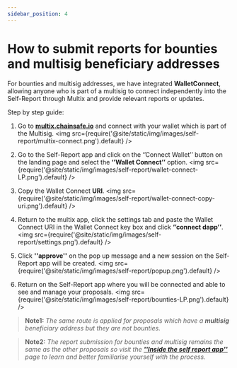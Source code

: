 ```yaml
---
sidebar_position: 4
---
```


# How to submit reports for bounties and multisig beneficiary addresses

For bounties and multisig addresses, we have integrated **WalletConnect**, allowing anyone who is part of a multisig to connect independently into the Self-Report through Multix and provide relevant reports or updates.

Step by step guide:

1. Go to [**multix.chainsafe.io**](https://multix.chainsafe.io/) and connect with your wallet which is part of the Multisig.
<img src={require('@site/static/img/images/self-report/multix-connect.png').default} />

1. Go to the Self-Report app and click on the ‘’Connect Wallet’’ button on the landing page and select the **‘’Wallet Connect’’** option.
<img src={require('@site/static/img/images/self-report/wallet-connect-LP.png').default} />

1. Copy the Wallet Connect **URI**.
<img src={require('@site/static/img/images/self-report/wallet-connect-copy-uri.png').default} />

1. Return to the multix app, click the settings tab and paste the Wallet Connect URI in the Wallet Connect key box and click **‘’connect dapp’’**.
<img src={require('@site/static/img/images/self-report/settings.png').default} />

1. Click **''approve''** on the pop up message and a new session on the Self-Report app will be created.
<img src={require('@site/static/img/images/self-report/popup.png').default} />

1. Return on the Self-Report app where you will be connected and able to see and manage your proposals. 
<img src={require('@site/static/img/images/self-report/bounties-LP.png').default} />


> **Note1:** *The same route is applied for proposals which have a **multisig** beneficiary address but they are not bounties.*

> **Note2:** *The report submission for bounties and multisig remains the same as the other proposals so visit the [**''Inside the self report app''**](./inside-app/) page to learn and better familiarise yourself with the process.*  
